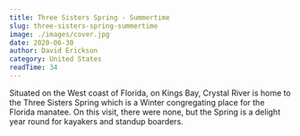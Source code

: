 ```yaml
---
title: Three Sisters Spring - Summertime
slug: three-sisters-spring-summertime
image: ./images/cover.jpg
date: 2020-06-30
author: David Erickson
category: United States
readTime: 34
---
```





Situated on the West coast of Florida, on Kings Bay, Crystal River is home to the Three Sisters Spring which is a Winter congregating place for the Florida manatee. On this visit, there were none, but the Spring is a delight year round for kayakers and standup boarders.



<GetImages blogDate="2020-06-30" />

<GogoLightbox/>

